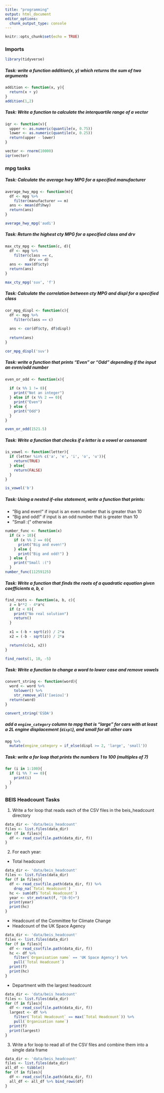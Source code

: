 ```yaml
---
title: "programming"
output: html_document
editor_options: 
  chunk_output_type: console
---
```


```r
knitr::opts_chunk$set(echo = TRUE)
```

### Imports 

```r
library(tidyverse)
```


##### Task: write a function addition(x, y) which returns the sum of two arguments

```r
addition <- function(x, y){
  return(x + y)
}
addition(1,2)
```

##### Task: Write a function to calculate the interquartile range of a vector

```r
iqr <- function(v){
  upper <- as.numeric(quantile(v, 0.75))
  lower <- as.numeric(quantile(v, 0.25))
  return(upper - lower)
}

vector <- rnorm(10000)
iqr(vector)
```

### mpg tasks

##### Task: Calculate the average hwy MPG for a specified manufacturer 

```r
average_hwy_mpg <- function(m){
  df <- mpg %>%
    filter(manufacturer == m)
  ans <- mean(df$hwy)
  return(ans)
}

average_hwy_mpg('audi')
```

##### Task: Return the highest cty MPG for a specified class and drv

```r
max_cty_mpg <- function(c, d){
  df <- mpg %>%
    filter(class == c,
           drv == d)
  ans <- max(df$cty)
  return(ans)
}

max_cty_mpg('suv', 'f')

```

##### Task: Calculate the correlation between cty MPG and displ for a specified class

```r
cor_mpg_displ <- function(c){
  df <- mpg %>%
    filter(class == c)
  
  ans <- cor(df$cty, df$displ)
  
  return(ans)
}

cor_mpg_displ('suv')
```

##### Task: write a function that prints “Even” or “Odd” depending if the input an even/odd number

```r
even_or_odd <- function(x){
  
  if (x %% 1 != 0){
    print("Not an integer")
  } else if (x %% 2 == 0){
    print("Even") 
  } else {
    print("Odd")
  }
}

even_or_odd(1521.5)

```

##### Task: Write a function that checks if a letter is a vowel or consonant

```r
is_vowel <- function(letter){
  if (letter %in% c('a', 'e', 'i', 'o', 'u')){
    return(TRUE)
  } else{
    return(FALSE)
  }
}

is_vowel('b')

```

##### Task: Using a nested if-else statement, write a function that prints: 

- ”Big and even!” if input is an even number that is greater than 10
- “Big and odd!” if input is an odd number that is greater than 10
- ”Small :(” otherwise

```r

number_func <- function(x)
  if (x > 10){
    if (x %% 2 == 0){
      print("Big and even!")
    } else {
      print("Big and odd!") }
  } else {
    print("Small :(")
  }
number_func(11259125)
```

##### Task: Write a function that finds the roots of a quadratic equation given coefficients a, b, c

```r
find_roots <- function(a, b, c){
  z = b**2 - 4*a*c
  if (z < 0){
    print("No real solution")
    return()
  }
  
  x1 = (-b + sqrt(z)) / 2*a
  x2 = (-b - sqrt(z)) / 2*a

  return(c(x1, x2))
}

find_roots(1, 10, -5)
```

##### Task: Write a function to change a word to lower case and remove vowels

```r
convert_string <- function(word){
  word <- word %>%
    tolower() %>%
    str_remove_all('[aeiou]')
  return(word)
}

convert_string('ESDA')
```

##### add a `engine_category` column to mpg that is “large” for cars with at least a 2L engine displacement (`displ`), and small for all other cars

```r
mpg %>% 
  mutate(engine_category = if_else(displ >= 2, 'large', 'small'))
```


##### Task: write a for loop that prints the numbers 1 to 100 (multiples of 7)

```r
for (i in 1:100){
  if (i %% 7 == 0){
    print(i)
  }
}
```

### BEIS Headcount Tasks

1. Write a for loop that reads each of the CSV files in the beis_headcount directory

```r
data_dir <- 'data/beis_headcount'
files <- list.files(data_dir)
for (f in files){
  df <- read_csv(file.path(data_dir, f))
}
```

2. For each year:

- Total headcount

```r
data_dir <- 'data/beis_headcount'
files <- list.files(data_dir)
for (f in files){
  df <- read_csv(file.path(data_dir, f)) %>%
    drop_na(`Total Headcount`)
  hc <- sum(df$`Total Headcount`)
  year <- str_extract(f, "[0-9]+")
  print(year)
  print(hc)
}
```

- Headcount of the Committee for Climate Change
- Headcount of the UK Space Agency 

```r
data_dir <- 'data/beis_headcount'
files <- list.files(data_dir)
for (f in files){
  df <- read_csv(file.path(data_dir, f))
  hc <- df %>% 
    filter(`Organisation name` == 'UK Space Agency') %>% 
    pull(`Total Headcount`)
  print(f)
  print(hc)
}
```

- Department with the largest headcount

```r
data_dir <- 'data/beis_headcount'
files <- list.files(data_dir)
for (f in files){
  df <- read_csv(file.path(data_dir, f))
  largest <- df %>% 
    filter(`Total Headcount` == max(`Total Headcount`)) %>% 
    pull(`Organisation name`)
  print(f)
  print(largest)
}
```

3. Write a for loop to read all of the CSV files and combine them into a single data frame

```r
data_dir <- 'data/beis_headcount'
files <- list.files(data_dir)
all_df <- tibble()
for (f in files){
  df <- read_csv(file.path(data_dir, f))
  all_df <- all_df %>% bind_rows(df)
}
```